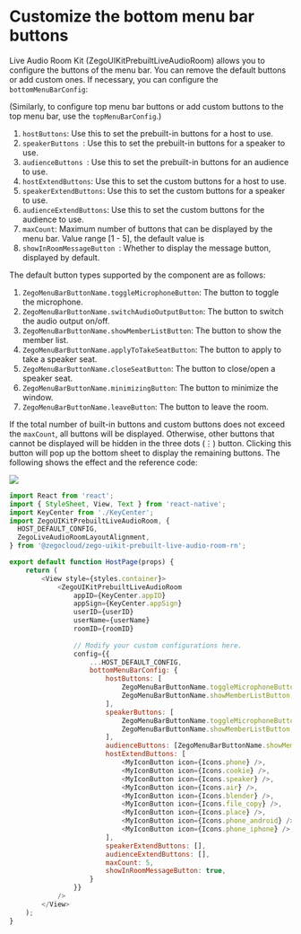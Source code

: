 # Customize the bottom menu bar buttons

Live Audio Room Kit (ZegoUIKitPrebuiltLiveAudioRoom) allows you to configure the buttons of the menu bar. You can remove the default buttons or add custom ones. If necessary, you can configure the `bottomMenuBarConfig`:

(Similarly, to configure top menu bar buttons or add custom buttons to the top menu bar, use the `topMenuBarConfig`.)

1. `hostButtons`: Use this to set the prebuilt-in buttons for a host to use. 
2. `speakerButtons `: Use this to set the prebuilt-in buttons for a speaker to use.
3. `audienceButtons `: Use this to set the prebuilt-in buttons for an audience to use.
4. `hostExtendButtons`: Use this to set the custom buttons for a host to use.
5. `speakerExtendButtons`: Use this to set the custom buttons for a speaker to use.
6. `audienceExtendButtons`: Use this to set the custom buttons for the audience to use.
7. `maxCount`: Maximum number of buttons that can be displayed by the menu bar. Value range [1 - 5], the default value is 
8. `showInRoomMessageButton `: Whether to display the message button, displayed by default.

The default button types supported by the component are as follows:

1. `ZegoMenuBarButtonName.toggleMicrophoneButton`: The button to toggle the microphone.
2. `ZegoMenuBarButtonName.switchAudioOutputButton`: The button to switch the audio output on/off.
3. `ZegoMenuBarButtonName.showMemberListButton`: The button to show the member list.
4. `ZegoMenuBarButtonName.applyToTakeSeatButton`: The button to apply to take a speaker seat.
5. `ZegoMenuBarButtonName.closeSeatButton`: The button to close/open a speaker seat.
6. `ZegoMenuBarButtonName.minimizingButton`: The button to minimize the window.
7. `ZegoMenuBarButtonName.leaveButton`: The button to leave the room.

If the total number of built-in buttons and custom buttons does not exceed the `maxCount`, all buttons will be displayed. Otherwise, other buttons that cannot be displayed will be hidden in the three dots (⋮) button. Clicking this button will pop up the bottom sheet to display the remaining buttons. The following shows the effect and the reference code:

<div style={{width:"30%"}}>
    <Frame width="auto" height="auto" caption="">
        <img src="https://doc-media.zego.im/sdk-doc/Pics/ZegoUIKit/Flutter/audio_room/bottom_bar.gif" />
    </Frame>
</div>

```javascript
import React from 'react';
import { StyleSheet, View, Text } from 'react-native';
import KeyCenter from './KeyCenter';
import ZegoUIKitPrebuiltLiveAudioRoom, {
  HOST_DEFAULT_CONFIG,
  ZegoLiveAudioRoomLayoutAlignment,
} from '@zegocloud/zego-uikit-prebuilt-live-audio-room-rn';

export default function HostPage(props) {
    return (
        <View style={styles.container}>
            <ZegoUIKitPrebuiltLiveAudioRoom
                appID={KeyCenter.appID}
                appSign={KeyCenter.appSign}
                userID={userID}
                userName={userName}
                roomID={roomID}
                
                // Modify your custom configurations here.
                config={{
                    ...HOST_DEFAULT_CONFIG,
                    bottomMenuBarConfig: {          
                        hostButtons: [
                            ZegoMenuBarButtonName.toggleMicrophoneButton,
                            ZegoMenuBarButtonName.showMemberListButton,
                        ],
                        speakerButtons: [
                            ZegoMenuBarButtonName.toggleMicrophoneButton,
                            ZegoMenuBarButtonName.showMemberListButton,
                        ],
                        audienceButtons: [ZegoMenuBarButtonName.showMemberListButton],
                        hostExtendButtons: [
                            <MyIconButton icon={Icons.phone} />,
                            <MyIconButton icon={Icons.cookie} />,
                            <MyIconButton icon={Icons.speaker} />,
                            <MyIconButton icon={Icons.air} />,
                            <MyIconButton icon={Icons.blender} />,
                            <MyIconButton icon={Icons.file_copy} />,
                            <MyIconButton icon={Icons.place} />,
                            <MyIconButton icon={Icons.phone_android} />,
                            <MyIconButton icon={Icons.phone_iphone} />,
                        ],
                        speakerExtendButtons: [],
                        audienceExtendButtons: [],
                        maxCount: 5, 
                        showInRoomMessageButton: true,
                    }
                }}
            />
        </View>
    );
}
```
